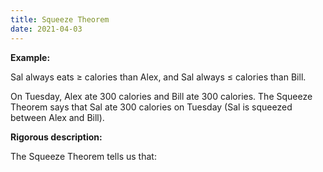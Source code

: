 ```yaml
---
title: Squeeze Theorem
date: 2021-04-03
---
```



**Example:**

Sal always eats ≥ calories than Alex, and Sal always ≤ calories than Bill.

On Tuesday, Alex ate 300 calories and Bill ate 300 calories. The Squeeze Theorem says that Sal ate 300 calories on Tuesday (Sal is squeezed between Alex and Bill).

**Rigorous description:**

<Equation string="g(x) \leq f(x) \leq h(x)" />

<Equation string="\lim_{x \to a} g(x) = L" />

<Equation string="\lim_{x \to a} h(x) = L" />

The Squeeze Theorem tells us that:

<Equation string="\lim_{x \to a} f(x) = L" />
